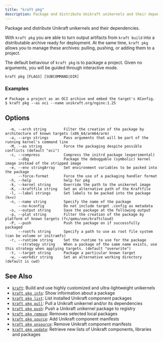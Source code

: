 ```yaml
---
title: "kraft pkg"
description: Package and distribute Unikraft unikernels and their dependencies
---
```


Package and distribute Unikraft unikernels and their dependencies.

With `kraft pkg` you are able to turn output artifacts from `kraft build`
into a distributable archive ready for deployment.  At the same time,
`kraft pkg` allows you to manage these archives: pulling, pushing, or
adding them to a project.

The default behaviour of `kraft pkg` is to package a project.  Given no
arguments, you will be guided through interactive mode.


```
kraft pkg [FLAGS] [SUBCOMMAND|DIR]
```

### Examples

```
# Package a project as an OCI archive and embed the target's KConfig.
$ kraft pkg --as oci --name unikraft.org/nginx:1.25

```

## Options

```
  -m, --arch string        Filter the creation of the package by architecture of known targets (x86_64/arm64/arm)
  -a, --args strings       Pass arguments that will be part of the running kernel's command line
  -M, --as string          Force the packaging despite possible conflicts (default "oci")
  -c, --compress           Compress the initrd package (experimental)
      --dbg                Package the debuggable (symbolic) kernel image instead of the stripped image
  -e, --env stringArray    Set environment variables to be packed into the package
      --force-format       Force the use of a packaging handler format
  -h, --help               help for pkg
  -k, --kernel string      Override the path to the unikernel image
  -K, --kraftfile string   Set an alternative path of the Kraftfile
  -l, --label strings      Set labels to be packed into the package (k=v)
  -n, --name string        Specify the name of the package
      --no-kconfig         Do not include target .config as metadata
  -o, --output string      Save the package at the following output
  -p, --plat string        Filter the creation of the package by platform of known targets (fc/qemu/xen/kraftcloud)
  -P, --push               Push the package on if successfully packaged
      --rootfs string      Specify a path to use as root file system (can be volume or initramfs)
  -r, --runtime string     Set the runtime to use for the package
      --strategy string    When a package of the same name exists, use this strategy when applying targets. (default "overwrite")
  -t, --target string      Package a particular known target
  -w, --workdir string     Set an alternative working directory (default is cwd)
```

## See Also

* [`kraft`](/docs/cli/reference/kraft): Build and use highly customized and ultra-lightweight unikernels
* [`kraft pkg info`](/docs/cli/reference/kraft/pkg/info): Show information about a package
* [`kraft pkg list`](/docs/cli/reference/kraft/pkg/list): List installed Unikraft component packages
* [`kraft pkg pull`](/docs/cli/reference/kraft/pkg/pull): Pull a Unikraft unikernel and/or its dependencies
* [`kraft pkg push`](/docs/cli/reference/kraft/pkg/push): Push a Unikraft unikernel package to registry
* [`kraft pkg remove`](/docs/cli/reference/kraft/pkg/remove): Removes selected local packages
* [`kraft pkg source`](/docs/cli/reference/kraft/pkg/source): Add Unikraft component manifests
* [`kraft pkg unsource`](/docs/cli/reference/kraft/pkg/unsource): Remove Unikraft component manifests
* [`kraft pkg update`](/docs/cli/reference/kraft/pkg/update): Retrieve new lists of Unikraft components, libraries and packages

